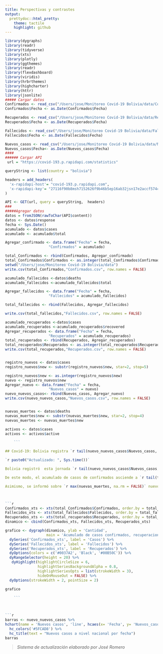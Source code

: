 ```yaml
---
title: Perspectivas y contrastes
output:
  prettydoc::html_pretty:
    theme: tactile
    highlight: github
---
```


```r
library(dygraphs)
library(readr)
library(tidyverse)
library(xts)
library(plotly)
library(ggthemes)
library(readr)
library(flexdashboard)
library(viridis)
library(hrbrthemes)
library(highcharter)
library(httr)
library(jsonlite)
##### Cargar datos
Confirmados <- read_csv("/Users/jose/Monitoreo Covid-19 Bolivia/data/Confirmados.csv")
Confirmados$Fecha <- as.Date(Confirmados$Fecha)

Recuperados <- read_csv("/Users/jose/Monitoreo Covid-19 Bolivia/data/Recuperados.csv")
Recuperados$Fecha <- as.Date(Recuperados$Fecha)

Fallecidos <- read_csv("/Users/jose/Monitoreo Covid-19 Bolivia/data/Fallecidos.csv")
Fallecidos$Fecha <- as.Date(Fallecidos$Fecha)

Nuevos_casos <- read_csv("/Users/jose/Monitoreo Covid-19 Bolivia/data/Nuevos_casos.csv")
Nuevos_casos$Fecha<- as.Date(Nuevos_casos$Fecha)
####
###### Cargar API
 url = "https://covid-193.p.rapidapi.com/statistics"

queryString <- list(country = "bolivia")

headers = add_headers(
  'x-rapidapi-host'= "covid-193.p.rapidapi.com",
  'x-rapidapi-key'= "27116f90b8msh7152626f9b46b5ep16ab32jsn17e2accf574c"
)

API <- GET(url, query = queryString,  headers)
###
#####Agregar datos
datos = fromJSON(rawToChar(API$content))
datos <- datos$response
fecha <- Sys.Date()
acumulado <- datos$cases
acumulado <- acumulado$total

Agregar_confirmado <- data.frame("Fecha" = fecha, 
                    "Confirmados" = acumulado)

total_Confirmados <- rbind(Confirmados, Agregar_confirmado)
total_Confirmados$Confirmados <- as.integer(total_Confirmados$Confirmados)
setwd("/Users/jose/Monitoreo Covid-19 Bolivia/data")
write.csv(total_Confirmados,"Confirmados.csv", row.names = FALSE)

acumulado_fallecidos <-datos$deaths
acumulado_fallecidos <-acumulado_fallecidos$total

Agregar_fallecidos <- data.frame("Fecha" = fecha, 
                    "Fallecidos" = acumulado_fallecidos)

total_fallecidos <- rbind(Fallecidos, Agregar_fallecidos)

write.csv(total_fallecidos,"Fallecidos.csv", row.names = FALSE)

acumulado_recuperados <-datos$cases
acumulado_recuperados <-acumulado_recuperados$recovered
Agregar_recuperados <- data.frame("Fecha" = fecha, 
                    "Recuperados" = acumulado_recuperados)
total_recuperados <- rbind(Recuperados, Agregar_recuperados)
total_recuperados$Recuperados <- as.integer(total_recuperados$Recuperados)
write.csv(total_recuperados,"Recuperados.csv", row.names = FALSE)


registro_nuevos <- datos$cases
registro_nuevos$new <- substr(registro_nuevos$new, star=2, stop=5)

registro_nuevos$new <- as.integer(registro_nuevos$new)
nuevo <- registro_nuevos$new
Agregar_nuevo <- data.frame("Fecha" = fecha, 
                    "Nuevos_casos" = nuevo)
nuevo_nuevos_casos<- rbind(Nuevos_casos, Agregar_nuevo) 
write.csv(nuevo_nuevos_casos,"Nuevos_casos.csv", row.names = FALSE)


nuevas_muertes <- datos$deaths
nuevas_muertes$new <- substr(nuevas_muertes$new, star=2, stop=4)
nuevas_muertes <- nuevas_muertes$new

activos <- datos$cases
activos <- activos$active

    ```

## Covid-19: Bolivia registra `r tail(nuevo_nuevos_casos$Nuevos_casos, 1)` nuevos contagios y los casos acumulados llegan a `r tail(total_Confirmados$Confirmados, 1)`

`r paste0("Actualizado: ", Sys.time())`

Bolivia registró  esta jornada `r tail(nuevo_nuevos_casos$Nuevos_casos, 1)` nuevos casos de coronavirus, según el reporte epidemiológico de la presente jornada.

De este modo, el acumulado de casos de confirmados asciende a `r tail(total_Confirmados$Confirmados, 1)`, de los cuales `r tail(activos, 1)` se mantienen activos.

Asimismo, se informó sobre `r max(nuevas_muertes, na.rm = FALSE)` nuevos decesos a causa de esta enfermedad, con lo cual el total de fallecidos es de `r tail(total_fallecidos$Fallecidos, 1)`. Por otra parte, la cantidad total pacientes recuperados hasta la fecha es de `r tail(total_recuperados$Recuperados, 1)`. 



```r
Confirmados_xts <- xts(total_Confirmados$Confirmados, order.by = total_Confirmados$Fecha, frequency = 1)
Fallecidos_xts <- xts(total_fallecidos$Fallecidos, order.by = total_fallecidos$Fecha, frequency = 1)
Recuperados_xts <- xts(total_recuperados$Recuperados, order.by = total_recuperados$Fecha, frequency = 1)
dinamico <- cbind(Confirmados_xts, Fallecidos_xts, Recuperados_xts)

grafico <- dygraph(dinamico, ylab = 'Cantidad',
                   main = 'Acumulado de casos confirmados, recuperaciones y decesos') %>% 
  dySeries('Confirmados_xts', label = 'Casos') %>% 
  dySeries('Fallecidos_xts', label = 'Fallecidos') %>% 
  dySeries('Recuperados_xts', label = 'Recuperados') %>% 
  dyOptions(colors = c('#0037A2', 'Black', '#00B50C')) %>% 
  dyRangeSelector(height = 20) %>% 
   dyHighlight(highlightCircleSize = 6, 
               highlightSeriesBackgroundAlpha = 0.8,
               highlightSeriesOpts = list(strokeWidth = 3),
               hideOnMouseOut = FALSE) %>% 
  dyOptions(strokeWidth = 2, pointSize = 2)
  
grafico

    ```



```r

barras <- nuevo_nuevos_casos %>% 
hchart(name = 'Nuevos casos', 'line', hcaes(x= 'Fecha', y= 'Nuevos_casos')) %>% 
  hc_colors('#5FCAD8') %>% 
  hc_title(text = "Nuevos casos a nivel nacional por fecha") 
barras

```

> *Sistema de actualización elaborado por José Romero*


